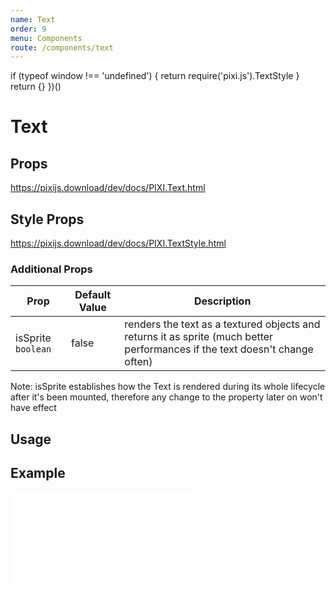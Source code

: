 ```yaml
---
name: Text
order: 9
menu: Components
route: /components/text
---
```



  if (typeof window !== 'undefined') {
    return require('pixi.js').TextStyle
  }
  return {}
})()

# Text

## Props

https://pixijs.download/dev/docs/PIXI.Text.html

## Style Props

https://pixijs.download/dev/docs/PIXI.TextStyle.html

### Additional Props

| Prop | Default Value | Description |
| ---- | ------------- | ----------- |
| isSprite `boolean` | false | renders the text as a textured objects and returns it as sprite (much better performances if the text doesn't change often)|


Note: isSprite establishes how the Text is rendered during its whole lifecycle after it's been mounted, therefore any change to the property later on won't have effect

## Usage

<Playground>
  <Stage width={300} height={300} options={{ backgroundColor: 0xeef1f5 }}>
    <Text
      text="Hello World"
      anchor={0.5}
      x={150}
      y={150}
      style={new TextStyle({
        align: 'center',
        fontFamily: '"Source Sans Pro", Helvetica, sans-serif',
        fontSize: 50,
        fontWeight: 400,
        fill: ['#ffffff', '#00ff99'], // gradient
        stroke: '#01d27e',
        strokeThickness: 5,
        letterSpacing: 20,
        dropShadow: true,
        dropShadowColor: '#ccced2',
        dropShadowBlur: 4,
        dropShadowAngle: Math.PI / 6,
        dropShadowDistance: 6,
        wordWrap: true,
        wordWrapWidth: 440,
      })}
    />
  </Stage>
</Playground>

## Example

<iframe
  height={600}
  scrolling="no"
  title="Text"
  src="//codepen.io/inlet/embed/ec46cd42dc7fed3c383fc934a0dcf6b4/?height=600&theme-id=33987&default-tab=result&embed-version=2"
  frameBorder="no"
  allowFullScreen={true}
  style={{ width: '100%' }} />

